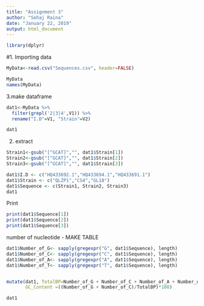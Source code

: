```yaml
---
title: "Assignment 3"
author: "Sehaj Raina"
date: "January 22, 2019"
output: html_document
---
```

```r
library(dplyr)
```

#1. Importing data

```r
MyData<-read.csv("Sequences.csv", header=FALSE) 

MyData
names(MyData)
```


3.make dataframe

```r
dat1<-MyData %>% 
  filter(grepl('2|3|4',V1)) %>% 
  rename("I.D"=V1, "Strain"=V2)

dat1
```

2. extract
```r
Strain1<-gsub("[^GCAT]","", dat1$Strain[1])
Strain2<-gsub("[^GCAT]","", dat1$Strain[2])
Strain3<-gsub("[^GCAT]","", dat1$Strain[3])
```

```r
dat1$I.D <- c("HQ433692.1","HQ433694.1","HQ433691.1")
dat1$Strain <- c("QLZP1","CS4","GL18")
dat1$Sequence <- c(Strain1, Strain2, Strain3)
dat1
```

Print
```r
print(dat1$Sequence[1])
print(dat1$Sequence[2])
print(dat1$Sequence[3])
```

number of nucleotide - MAKE TABLE
```r
dat1$Number_of_G<- sapply(gregexpr("G", dat1$Sequence), length)
dat1$Number_of_C<- sapply(gregexpr("C", dat1$Sequence), length)
dat1$Number_of_A<- sapply(gregexpr("A", dat1$Sequence), length)
dat1$Number_of_T<- sapply(gregexpr("T", dat1$Sequence), length)


mutate(dat1, TotalBP=Number_of_G + Number_of_C + Number_of_A + Number_of_T, 
       GC_Content =((Number_of_G + Number_of_C)/TotalBP)*100)

dat1
```













